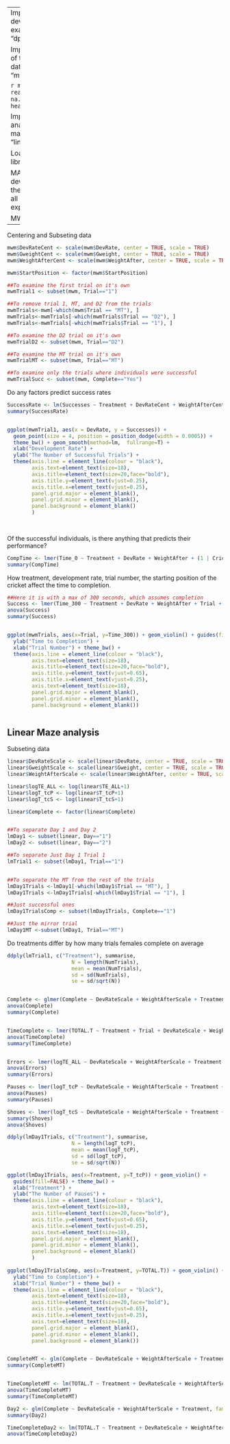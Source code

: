 ---
Import data for the developmental plasticity examination. File name is "dp.csv"
```r
dp = read.table(file.choose(),  na.strings =".", header=T, sep=",")
```

Import data for the alaysis of the Morris Water Maze data. File name is "mwm.csv"

```r
mwm = read.table(file.choose(),  na.strings =".", header=T, sep=",")
```

Import data for the analysis of the linear maze. File name is "linearmaze.csv"
```r
linear = read.table(file.choose(),  na.strings =".", header=T, sep=",")
```

Load the necessary libraries
```r
library(lme4)
library(lmerTest)
library(ggplot2)
library(plyr)
```

MANOVA looking at the developmental pattern and the individual ANOVAs for all individuals in both experiments
```r
developMANOVA <- manova(cbind(DevRate, Gweight, Gsize)~Treatment, data=dp)
summary(developMANOVA)
summary.aov(developMANOVA)
```

MWM analysis
------------

Centering and Subseting data 
```r
mwm$DevRateCent <- scale(mwm$DevRate, center = TRUE, scale = TRUE)
mwm$GweightCent <- scale(mwm$Gweight, center = TRUE, scale = TRUE)
mwm$WeightAfterCent <- scale(mwm$WeightAfter, center = TRUE, scale = TRUE)

mwm$StartPosition <- factor(mwm$StartPosition)

##To examine the first trial on it's own
mwmTrial1 <- subset(mwm, Trial=="1")

##To remove trial 1, MT, and D2 from the trials
mwmTrials<-mwm[-which(mwm$Trial == "MT"), ]
mwmTrials<-mwmTrials[-which(mwmTrials$Trial == "D2"), ]
mwmTrials<-mwmTrials[-which(mwmTrials$Trial == "1"), ]

##To examine the D2 trial on it's own
mwmTrialD2 <- subset(mwm, Trial=="D2")

##To examine the MT trial on it's own
mwmTrialMT <- subset(mwm, Trial=="MT")

##To examine only the trials where individuals were successful
mwmTrialSucc <- subset(mwm, Complete=="Yes")
```



Do any factors predict success rates
```r
SuccessRate <- lm(Successes ~ Treatment + DevRateCent + WeightAfterCent, data = mwmTrial1)
summary(SuccessRate)


ggplot(mwmTrial1, aes(x = DevRate, y = Successes)) + 
  geom_point(size = 4, position = position_dodge(width = 0.0005)) + 
  theme_bw() + geom_smooth(method=lm,  fullrange=T) + 
  xlab("Development Rate") +
  ylab("The Number of Successful Trials") +
  theme(axis.line = element_line(colour = "black"),
        axis.text=element_text(size=18),
        axis.title=element_text(size=20,face="bold"),
        axis.title.y=element_text(vjust=0.25),
        axis.title.x=element_text(vjust=0.25),
        panel.grid.major = element_blank(),
        panel.grid.minor = element_blank(),
        panel.background = element_blank()
        )         
        
        
```

Of the successful individuals, is there anything that predicts their performance?
```r
CompTime <- lmer(Time_0 ~ Treatment + DevRate + WeightAfter + (1 | Cricket), data = mwmTrialSucc)
summary(CompTime)
```


How treatment, development rate, trial number, the starting position of the cricket affect the time to completion. 

```r
##Here it is with a max of 300 seconds, which assumes completion
Success <- lmer(Time_300 ~ Treatment + DevRate + WeightAfter + Trial + StartPosition + DevRate*Trial + (1 | Cricket), data = mwmTrials)
anova(Success)
summary(Success)


ggplot(mwmTrials, aes(x=Trial, y=Time_300)) + geom_violin() + guides(fill=FALSE) +
  ylab("Time to Completion") +
  xlab("Trial Number") + theme_bw() +
  theme(axis.line = element_line(colour = "black"),
        axis.text=element_text(size=18),
        axis.title=element_text(size=20,face="bold"),
        axis.title.y=element_text(vjust=0.65),
        axis.title.x=element_text(vjust=0.25),
        axis.text=element_text(size=18),
        panel.grid.major = element_blank(),
        panel.grid.minor = element_blank(),
        panel.background = element_blank()) 



```



Linear Maze analysis
--------------------

Subseting data 
```r
linear$DevRateScale <- scale(linear$DevRate, center = TRUE, scale = TRUE)
linear$GweightScale <- scale(linear$Gweight, center = TRUE, scale = TRUE)
linear$WeightAfterScale <- scale(linear$WeightAfter, center = TRUE, scale = TRUE)

linear$logTE_ALL <- log(linear$TE_ALL+1)
linear$logT_tcP <- log(linear$T_tcP+1)
linear$logT_tcS <- log(linear$T_tcS+1)

linear$Complete <- factor(linear$Complete)


##To separate Day 1 and Day 2
lmDay1 <- subset(linear, Day=="1")
lmDay2 <- subset(linear, Day=="2")

##To separate Just Day 1 Trial 1
lmTrial1 <- subset(lmDay1, Trial=="1")


##To separate the MT from the rest of the trials
lmDay1Trials <-lmDay1[-which(lmDay1$Trial == "MT"), ]
lmDay1Trials <-lmDay1Trials[-which(lmDay1$Trial == "1"), ]

##Just successful ones
lmDay1TrialsComp <- subset(lmDay1Trials, Complete=="1")

##Just the mirror trial
lmDay1MT <-subset(lmDay1, Trial=="MT")


```

Do treatments differ by how many trials females complete on average

```r
ddply(lmTrial1, c("Treatment"), summarise,
                     N = length(NumTrials),
                     mean = mean(NumTrials),
                     sd = sd(NumTrials),
                     se = sd/sqrt(N))


Complete <- glmer(Complete ~ DevRateScale + WeightAfterScale + Treatment + Trial + (1|Cricket), family=binomial, data=lmDay1Trials)
anova(Complete)
summary(Complete)


TimeComplete <- lmer(TOTAL.T ~ Treatment + Trial + DevRateScale + WeightAfterScale + (1|Cricket), data = lmDay1TrialsComp)
anova(TimeComplete)
summary(TimeComplete)


Errors <- lmer(logTE_ALL ~ DevRateScale + WeightAfterScale + Treatment + Trial + (1|Cricket), data=lmDay1Trials)
anova(Errors)
summary(Errors)

Pauses <- lmer(logT_tcP ~ DevRateScale + WeightAfterScale + Treatment + Trial + (1|Cricket), data=lmDay1Trials)
anova(Pauses)
summary(Pauses)

Shoves <- lmer(logT_tcS ~ DevRateScale + WeightAfterScale + Treatment + Trial + (1|Cricket), data=lmDay1Trials)
summary(Shoves)
anova(Shoves)

ddply(lmDay1Trials, c("Treatment"), summarise,
                     N = length(logT_tcP),
                     mean = mean(logT_tcP),
                     sd = sd(logT_tcP),
                     se = sd/sqrt(N))

ggplot(lmDay1Trials, aes(x=Treatment, y=T_tcP)) + geom_violin() + 
  guides(fill=FALSE) + theme_bw() +
  xlab("Treatment") +
  ylab("The Number of Pauses") +
  theme(axis.line = element_line(colour = "black"),
        axis.text=element_text(size=18),
        axis.title=element_text(size=20,face="bold"),
        axis.title.y=element_text(vjust=0.65),
        axis.title.x=element_text(vjust=0.25),
        axis.text=element_text(size=18),
        panel.grid.major = element_blank(),
        panel.grid.minor = element_blank(),
        panel.background = element_blank()
        )
        
ggplot(lmDay1TrialsComp, aes(x=Treatment, y=TOTAL.T)) + geom_violin() + guides(fill=FALSE) +
  ylab("Time to Completion") +
  xlab("Trial Number") + theme_bw() +
  theme(axis.line = element_line(colour = "black"),
        axis.text=element_text(size=18),
        axis.title=element_text(size=20,face="bold"),
        axis.title.y=element_text(vjust=0.65),
        axis.title.x=element_text(vjust=0.25),
        axis.text=element_text(size=18),
        panel.grid.major = element_blank(),
        panel.grid.minor = element_blank(),
        panel.background = element_blank()) 


CompleteMT <- glm(Complete ~ DevRateScale + WeightAfterScale + Treatment, family=binomial, data=lmDay1MT)
summary(CompleteMT)


TimeCompleteMT <- lm(TOTAL.T ~ Treatment + DevRateScale + WeightAfterScale, data = lmDay1MT)
anova(TimeCompleteMT)
summary(TimeCompleteMT)

Day2 <- glm(Complete ~ DevRateScale + WeightAfterScale + Treatment, family=binomial, data=lmDay2)
summary(Day2)

TimeCompleteDay2 <- lm(TOTAL.T ~ Treatment + DevRateScale + WeightAfterScale, data = lmDay2)
anova(TimeCompleteDay2)

```



